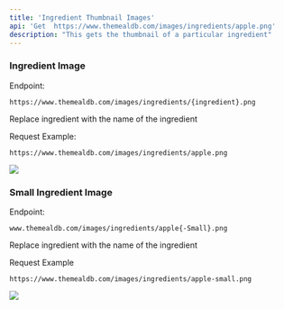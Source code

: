 ```yaml
---
title: 'Ingredient Thumbnail Images'
api: 'Get  https://www.themealdb.com/images/ingredients/apple.png'
description: "This gets the thumbnail of a particular ingredient"
---
```


### Ingredient Image

Endpoint: 

`https://www.themealdb.com/images/ingredients/{ingredient}.png`


Replace ingredient with the name of the ingredient

Request Example:

`https://www.themealdb.com/images/ingredients/apple.png`


<Frame caption="Ingredient Image big">
  <img src="/../../images/apple.png" />
</Frame>

### Small Ingredient Image


Endpoint:

`www.themealdb.com/images/ingredients/apple{-Small}.png`


Replace ingredient with the name of the ingredient

Request Example

`https://www.themealdb.com/images/ingredients/apple-small.png`


<Frame caption="Ingredient Image small">
  <img src="/../../images/apple-small.png" />
</Frame>